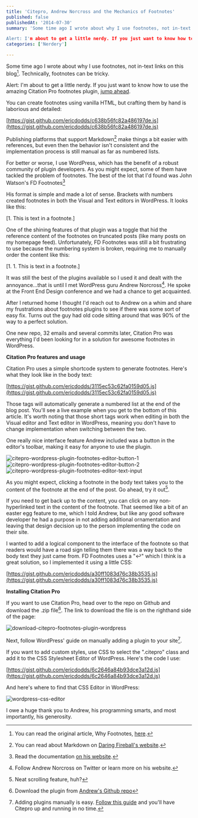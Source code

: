 ```yaml
---
title: 'Citepro, Andrew Norcross and the Mechanics of Footnotes'
published: false
publishedAt: '2014-07-30'
summary: 'Some time ago I wrote about why I use footnotes, not in-text links on this blog[^1]. Technically, footnotes can be tricky. 

Alert: I'm about to get a little nerdy. If you just want to know how to use...'
categories: ['Nerdery']

---
```


Some time ago I wrote about why I use footnotes, not in-text links on this blog[^1]. Technically, footnotes can be tricky.

Alert: I'm about to get a little nerdy. If you just want to know how to use the amazing Citation Pro footnotes plugin, [jump ahead](#citepro).

You can create footnotes using vanilla HTML, but crafting them by hand is laborious and detailed:

[https://gist.github.com/ericdodds/c638b56fc82a486197de.js](https://gist.github.com/ericdodds/c638b56fc82a486197de.js)

Publishing platforms that support Markdown[^2] make things a bit easier with references, but even then the behavior isn't consistent and the implementation process is still manual as far as numbered lists.

For better or worse, I use WordPress, which has the benefit of a robust community of plugin developers. As you might expect, some of them have tackled the problem of footnotes. The best of the lot that I'd found was John Watson's FD Footnotes[^3]

His format is simple and made a lot of sense. Brackets with numbers created footnotes in both the Visual and Text editors in WordPress. It looks like this:

[1. This is text in a footnote.]

One of the shining features of that plugin was a toggle that hid the reference content of the footnotes on truncated posts (like many posts on my homepage feed). Unfortunately, FD Footnotes was still a bit frustrating to use because the numbering system is broken, requiring me to manually order the content like this:

[1. 1. This is text in a footnote.]

It was still the best of the plugins available so I used it and dealt with the annoyance...that is until I met WordPress guru Andrew Norcross[^4]. He spoke at the Front End Design conference and we had a chance to get acquainted.

After I returned home I thought I'd reach out to Andrew on a whim and share my frustrations about footnotes plugins to see if there was some sort of easy fix. Turns out the guy had old code sitting around that was 90% of the way to a perfect solution.

One new repo, 32 emails and several commits later, Citation Pro was everything I'd been looking for in a solution for awesome footnotes in WordPress.

[]()

**Citation Pro features and usage**

Citation Pro uses a simple shortcode system to generate footnotes. Here's what they look like in the body text:

[https://gist.github.com/ericdodds/3115ec53c62fa0159d05.js](https://gist.github.com/ericdodds/3115ec53c62fa0159d05.js)

Those tags will automatically generate a numbered list at the end of the blog post. You'll see a live example when you get to the bottom of this article. It's worth noting that those short tags work when editing in both the Visual editor and Text editor in WordPress, meaning you don't have to change implementation when switching between the two.

One really nice interface feature Andrew included was a button in the editor's toolbar, making it easy for anyone to use the plugin.

<Image src="/images/blog/citepro-andrew-norcross-and-the-mechanics-of-footnotes/04266-citepro-wordpress-plugin-footnotes-editor-button-1.png" alt="citepro-wordpress-plugin-footnotes-editor-button-1" width={800} height={600} />

<Image src="/images/blog/citepro-andrew-norcross-and-the-mechanics-of-footnotes/6f8b7-citepro-wordpress-plugin-footnotes-editor-button-2.png" alt="citepro-wordpress-plugin-footnotes-editor-button-2" width={800} height={600} />

<Image src="/images/blog/citepro-andrew-norcross-and-the-mechanics-of-footnotes/a7d7f-citepro-wordpress-plugin-footnotes-editor-text-input.png" alt="citepro-wordpress-plugin-footnotes-editor-text-input" width={800} height={600} />

As you might expect, clicking a footnote in the body text takes you to the content of the footnote at the end of the post. Go ahead, try it out[^5].

If you need to get back up to the content, you can click on any non-hyperlinked text in the content of the footnote. That seemed like a bit of an easter egg feature to me, which I told Andrew, but like any good software developer he had a purpose in not adding additional ornamentation and leaving that design decision up to the person implementing the code on their site.

I wanted to add a logical component to the interface of the footnote so that readers would have a road sign telling them there was a way back to the body text they just came from. FD Footnotes uses a "↩" which I think is a great solution, so I implemented it using a little CSS:

[https://gist.github.com/ericdodds/a30ff1083d76c38b3535.js](https://gist.github.com/ericdodds/a30ff1083d76c38b3535.js)

**Installing Citation Pro**

If you want to use Citation Pro, head over to the repo on Github and download the .zip file[^6]. The link to download the file is on the righthand side of the page:

<Image src="/images/blog/citepro-andrew-norcross-and-the-mechanics-of-footnotes/2aa13-download-citepro-footnotes-plugin-wordpress.png" alt="download-citepro-footnotes-plugin-wordpress" width={800} height={600} />

Next, follow WordPress' guide on manually adding a plugin to your site[^7].

If you want to add custom styles, use CSS to select the ".citepro" class and add it to the CSS Stylesheet Editor of WordPress. Here's the code I use:

[https://gist.github.com/ericdodds/6c2646a84b93dce3a12d.js](https://gist.github.com/ericdodds/6c2646a84b93dce3a12d.js)

And here's where to find that CSS Editor in WordPress:

<Image src="/images/blog/citepro-andrew-norcross-and-the-mechanics-of-footnotes/edc21-wordpress-css-editor.png" alt="wordpress-css-editor" width={800} height={600} />

I owe a huge thank you to Andrew, his programming smarts, and most importantly, his generosity.

[^1]: You can read the original article, Why Footnotes, [here](/blog/why-footnotes).

[^2]: You can read about Markdown on [Daring Fireball's website](http://daringfireball.net/projects/markdown/).

[^3]: Read the documentation [on his website](http://flagrantdisregard.com/footnotes-plugin/).

[^4]: Follow Andrew Norcross on Twitter or learn more on his website.

[^5]: Neat scrolling feature, huh?

[^6]: Download the plugin from [Andrew's Github repo](https://github.com/norcross/citation-pro)

[^7]: Adding plugins manually is easy. [Follow this guide](http://codex.wordpress.org/Managing_Plugins#Manual_Plugin_Installation) and you'll have Citepro up and running in no time.
